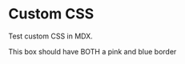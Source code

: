 
<Meta title="addons/docs/stories-mdx/custom-css" />

# Custom CSS

Test custom CSS in MDX.

<style>
  {`
    .a-custom-class {
      border: 10px solid hotpink;
    }
    .a-custom-classname {
      border: 10px solid blue;
    }
  `}
</style>

<div class="a-custom-class">
  <div className="a-custom-classname">This box should have BOTH a pink and blue border</div>
</div>
